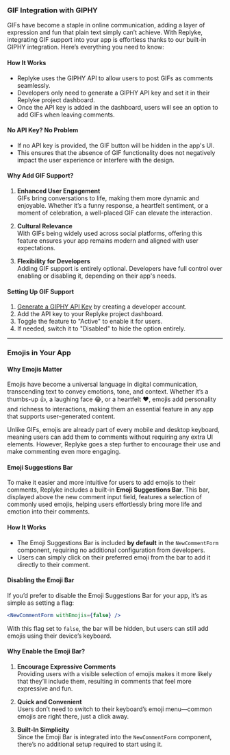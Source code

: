 
### **GIF Integration with GIPHY**

GIFs have become a staple in online communication, adding a layer of expression and fun that plain text simply can’t achieve. With Replyke, integrating GIF support into your app is effortless thanks to our built-in GIPHY integration. Here’s everything you need to know:

#### **How It Works**

-   Replyke uses the GIPHY API to allow users to post GIFs as comments seamlessly.
-   Developers only need to generate a GIPHY API key and set it in their Replyke project dashboard.
-   Once the API key is added in the dashboard, users will see an option to add GIFs when leaving comments.

#### **No API Key? No Problem**

-   If no API key is provided, the GIF button will be hidden in the app's UI.
-   This ensures that the absence of GIF functionality does not negatively impact the user experience or interfere with the design.

#### **Why Add GIF Support?**

1.  **Enhanced User Engagement**  
    GIFs bring conversations to life, making them more dynamic and enjoyable. Whether it’s a funny response, a heartfelt sentiment, or a moment of celebration, a well-placed GIF can elevate the interaction.
    
2.  **Cultural Relevance**  
    With GIFs being widely used across social platforms, offering this feature ensures your app remains modern and aligned with user expectations.
    
3.  **Flexibility for Developers**  
    Adding GIF support is entirely optional. Developers have full control over enabling or disabling it, depending on their app's needs.
    

#### **Setting Up GIF Support**

1.  [Generate a GIPHY API Key](https://developers.giphy.com/) by creating a developer account.
2.  Add the API key to your Replyke project dashboard.
3.  Toggle the feature to "Active" to enable it for users.
4.  If needed, switch it to "Disabled" to hide the option entirely.

---------

### **Emojis in Your App**

#### **Why Emojis Matter**

Emojis have become a universal language in digital communication, transcending text to convey emotions, tone, and context. Whether it’s a thumbs-up 👍, a laughing face 😂, or a heartfelt ❤️, emojis add personality and richness to interactions, making them an essential feature in any app that supports user-generated content.

Unlike GIFs, emojis are already part of every mobile and desktop keyboard, meaning users can add them to comments without requiring any extra UI elements. However, Replyke goes a step further to encourage their use and make commenting even more engaging.

#### **Emoji Suggestions Bar**

To make it easier and more intuitive for users to add emojis to their comments, Replyke includes a built-in **Emoji Suggestions Bar**. This bar, displayed above the new comment input field, features a selection of commonly used emojis, helping users effortlessly bring more life and emotion into their comments.

#### **How It Works**

-   The Emoji Suggestions Bar is included **by default** in the `NewCommentForm` component, requiring no additional configuration from developers.
-   Users can simply click on their preferred emoji from the bar to add it directly to their comment.

#### **Disabling the Emoji Bar**

If you’d prefer to disable the Emoji Suggestions Bar for your app, it’s as simple as setting a flag:

```jsx
<NewCommentForm withEmojis={false} />
```

With this flag set to `false`, the bar will be hidden, but users can still add emojis using their device’s keyboard.

#### **Why Enable the Emoji Bar?**

1.  **Encourage Expressive Comments**  
    Providing users with a visible selection of emojis makes it more likely that they’ll include them, resulting in comments that feel more expressive and fun.
    
2.  **Quick and Convenient**  
    Users don’t need to switch to their keyboard’s emoji menu—common emojis are right there, just a click away.
    
3.  **Built-In Simplicity**  
    Since the Emoji Bar is integrated into the `NewCommentForm` component, there’s no additional setup required to start using it.